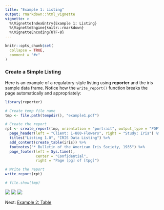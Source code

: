 ---
title: "Example 1: Listing"
output: rmarkdown::html_vignette
vignette: >
  %\VignetteIndexEntry{Example 1: Listing}
  %\VignetteEngine{knitr::rmarkdown}
  %\VignetteEncoding{UTF-8}
---

```{r setup, include = FALSE}
knitr::opts_chunk$set(
  collapse = TRUE,
  comment = "#>"
)
```

### Create a Simple Listing

Here is an example of 
a regulatory-style listing using **reporter** and the iris sample data frame.
Notice how the `write_report()` function breaks the page automatically
and appropriately:

```{r eval=FALSE, echo=TRUE} 
library(reporter)

# Create temp file name
tmp <- file.path(tempdir(), "example1.pdf")

# Create the report
rpt <- create_report(tmp, orientation = "portrait", output_type = "PDF") %>% 
  page_header(left = "Client: 1-800-Flowers", right = "Study: Iris") %>% 
  titles("Listing 1.0", "IRIS Data Listing") %>% 
  add_content(create_table(iris)) %>% 
  footnotes("* Bulletin of the American Iris Society, 1935") %>%
  page_footer(left = Sys.time(), 
              center = "Confidential", 
              right = "Page [pg] of [tpg]")

# Write the report
write_report(rpt)

# file.show(tmp)

```
<img src="../man/images/e1a.png"/>
<img src="../man/images/e1b.png"/>
<img src="../man/images/e1c.png"/>

Next: [Example 2: Table](reporter-table.html)
